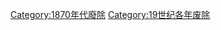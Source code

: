 {{discat|187|4|1873|1875}}
{{Commonscat|1874 disestablishments}}

[[Category:1870年代廢除|Category:1870年代廢除]]
[[Category:19世纪各年废除|Category:19世纪各年废除]]